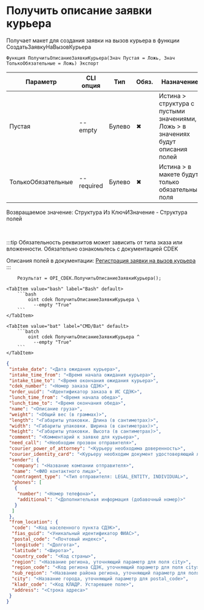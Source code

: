 ﻿---
sidebar_position: 7
description: Получить описание заявки курьера и другие функции для работы с CDEK в Открытом пакете интеграций - бесплатной open-source библиотеке интеграций для 1С:Предприятие 8, OneScript и CLI
keywords: [1C, 1С, 1С:Предприятие, 1С:Предприятие 8.3, API, Интеграция, Сервисы, Обмен, OneScript, CLI, CDEK]
---


# Получить описание заявки курьера
 Получает макет для создания заявки на вызов курьера в функции СоздатьЗаявкуНаВызовКурьера



`Функция ПолучитьОписаниеЗаявкиКурьера(Знач Пустая = Ложь, Знач ТолькоОбязательные = Ложь) Экспорт`

  | Параметр | CLI опция | Тип | Обяз. | Назначение |
  |-|-|-|-|-|
  | Пустая | --empty | Булево | &#x2716; | Истина > структура с пустыми значениями, Ложь > в значениях будут описания полей |
  | ТолькоОбязательные | --required | Булево | &#x2716; | Истина > в макете будут только обязательные поля |

  
  Возвращаемое значение:   Структура Из КлючИЗначение - Структура полей

<br/>

:::tip
Обязательность реквизитов может зависить от типа зказа или вложенности. Обязательно ознакомьтесь с документацией CDEK

Описания полей в документации: [Регистрация заявки на вызов курьера](https://api-docs.cdek.ru/29925274.html)
:::
<br/>



```bsl title="Пример использования для 1С:Предприятие/OneScript"
    Результат = OPI_CDEK.ПолучитьОписаниеЗаявкиКурьера();
```
    

 <Tabs>
  
    <TabItem value="bash" label="Bash" default>
        ```bash
            oint cdek ПолучитьОписаниеЗаявкиКурьера \
              --empty "True"
        ```
    </TabItem>
  
    <TabItem value="bat" label="CMD/Bat" default>
        ```batch
            oint cdek ПолучитьОписаниеЗаявкиКурьера ^
              --empty "True"
        ```
    </TabItem>
</Tabs>


```json title="Результат"
{
 "intake_date": "<Дата ожидания курьера>",
 "intake_time_from": "<Время начала ожидания курьера>",
 "intake_time_to": "<Время окончания ожидания курьера>",
 "cdek_number": "<Номер заказа СДЭК>",
 "order_uuid": "<Идентификатор заказа в ИС СДЭК>",
 "lunch_time_from": "<Время начала обеда>",
 "lunch_time_to": "<Время окончания обеда>",
 "name": "<Описание груза>",
 "weight": "<Общий вес (в граммах)>",
 "length": "<Габариты упаковки. Длина (в сантиметрах)>",
 "width": "<Габариты упаковки. Ширина (в сантиметрах)>",
 "height": "<Габариты упаковки. Высота (в сантиметрах)>",
 "comment": "<Комментарий к заявке для курьера>",
 "need_call": "<Необходим прозвон отправителя>",
 "courier_power_of_attorney": "<Курьеру необходима доверенность>",
 "courier_identity_card": "<Курьеру необходим документ удостоверяющий личность>",
 "sender": {
  "company": "<Название компании отправителя>",
  "name": "<ФИО контактного лица>",
  "contragent_type": "<Тип отправителя: LEGAL_ENTITY, INDIVIDUAL>",
  "phones": [
   {
    "number": "<Номер телефона>",
    "additional": "<Дополнительная информация (добавочный номер)>"
   }
  ]
 },
 "from_location": {
  "code": "<Код населенного пункта СДЭК>",
  "fias_guid": "<Уникальный идентификатор ФИАС>",
  "postal_code": "<Почтовый индекс>",
  "longitude": "<Долгота>",
  "latitude": "<Широта>",
  "country_code": "<Код страны>",
  "region": "<Название региона, уточняющий параметр для поля city>",
  "region_code": "<Код региона СДЭК, уточняющий параметр для поля city>",
  "sub_region": "<Название района региона, уточняющий параметр для поля region>",
  "city": "<Название города, уточняющий параметр для postal_code>",
  "kladr_code": "<Код КЛАДР. Устаревшее поле>",
  "address": "<Строка адреса>"
 }
}
```
